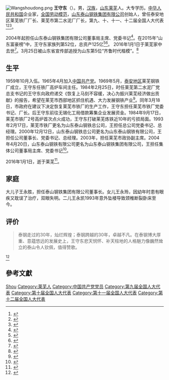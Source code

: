 [[File:Wangshoudong.png|right]]
'''王守东'''（{{bd|1941年|10月|2016年|1月1日}}）。男，[[汉族|汉族]]，[[山东|山东]][[莱芜|莱芜]]人。大专学历。[[中华人民共和国|中华人民共和国]]企业家，[[全国劳动模范|全国劳动模范]]，[[山东泰山钢铁集团有限公司|山东泰山钢铁集团有限公司]]创始人，曾任泰安地区莱芜铁厂厂长、莱芜市第二水泥厂厂长，第九、十、十一、十二届全国人大代表<ref>{{Cite web |url=http://www.taishansteel.com.cn/about/?112.html |title=董事长简介 |access-date=2016-03-26 |archive-url=https://web.archive.org/web/20160325035304/http://taishansteel.com.cn/about/?112.html |archive-date=2016-03-25 |dead-url=yes }}</ref><ref>{{cite news|title=全国人大代表信息-王守东|url= http://210.82.31.1:8084/delegate/viewDelegate.action?dbid=111211|accessdate=2013-04-05|newspaper=全国人大网}}</ref><ref>{{cite news|title=全国人大代表信息-王守东|url=http://210.82.31.1:8084/delegate/viewDelegate.action?dbid=121196|accessdate=2013-04-05|newspaper=全国人大网}}{{Dead link|date=2020年4月 |bot=InternetArchiveBot |fix-attempted=yes }}</ref>。

2004年起担任山东泰山钢铁集团有限公司董事局主席、党委书记<ref>{{cite news|title=十一届人大五次会议第二次全体会：全国人大代表王守东做客人民网演播室|url=http://www.chinadaily.com.cn/hqgj/jryw/2012-03-08/content_5353978.html|accessdate=2013-04-05|newspaper=中国日报网|archive-date=2014-04-24|archive-url=https://web.archive.org/web/20140424075741/http://www.chinadaily.com.cn/hqgj/jryw/2012-03-08/content_5353978.html|dead-url=no}}</ref>。在2015年“山东富豪榜”中，王守东家族列第52位，总资产125亿<ref>{{Cite web |url=http://society.people.com.cn/n/2015/0922/c136657-27620363-2.html |title=2015年山东富豪榜出炉 300位富豪坐拥财富超两万亿 |accessdate=2016-03-26 |archive-date=2016-04-07 |archive-url=https://web.archive.org/web/20160407014631/http://society.people.com.cn/n/2015/0922/c136657-27620363-2.html |dead-url=no }}</ref><ref>{{Cite web |url=http://finance.china.com.cn/roll/20160104/3527988.shtml |title=泰山钢铁董事长王守东辞世 |accessdate=2016-03-26 |archive-date=2016-04-05 |archive-url=https://web.archive.org/web/20160405172811/http://finance.china.com.cn/roll/20160104/3527988.shtml |dead-url=no }}</ref>。
2016年1月1日于莱芜家中去世<ref>{{cite news|title=巍巍青山仰忠魂-王守东去世|url=http://www.laiwunews.cn/html/2016/0108/186091.html|accessdate=2016-01-08|newspaper=莱芜新闻网|archive-date=2016-03-04|archive-url=https://web.archive.org/web/20160304133002/http://www.laiwunews.cn/html/2016/0108/186091.html|dead-url=yes}}</ref>。3月25日被山东省宣传部追授为山东第5位“齐鲁时代楷模”。<ref>{{Cite web |url=http://www.dzwww.com/shandong/sdxwjxs/cfzx/201603/t20160325_14052005.htm |title=山东第5位“齐鲁时代楷模” 泰山钢铁王守东被追授 |access-date=2016-03-26 |archive-date=2020-03-30 |archive-url=https://web.archive.org/web/20200330092340/http://www.dzwww.com/shandong/sdxwjxs/cfzx/201603/t20160325_14052005.htm |dead-url=no }}</ref>

== 生平 ==
1959年10月入伍。1965年4月加入[[中国共产党|中国共产党]]。1969年5月，[[泰安地区|泰安地区]]莱芜钢铁厂成立，王守东任铁厂高炉车间主任。1984年2月25日，时任莱芜第二水泥厂党总支书记的王守东向政府递交《恢复上马刻不容缓，决心为振兴莱芜经济做出贡献》的报告，希望在莱芜市西部地区抓住机遇、大力发展钢铁产业<ref>{{Cite web |url=http://news.sdchina.com/show/3743634.html |title=王守东提出《恢复上马炼铁刻不容缓，决心为振兴莱芜经济做出贡献》请示报告 |access-date=2016-03-26 |archive-url=https://web.archive.org/web/20160405062240/http://news.sdchina.com/show/3743634.html |archive-date=2016-04-05 |dead-url=yes }}</ref>。同年3月18日，市政府在建议下决定恢复莱芜市铁厂的生产工作，王守东担任莱芜市铁厂党委书记、厂长。后王守东前往无锡化工局借款筹集企业发展资金。1984年9月17日，莱芜市铁厂2号高炉首次点火成功，王守东打破莱芜炼铁近10年的亏损局面。1993年2月17日，莱芜市铁厂更名为山东泰山钢铁总公司，王担任总公司党委书记、总经理。2000年12月12日，山东泰山钢铁总公司更名为山东泰山钢铁有限公司，王担任公司董事长、党委书记、总经理。2003年，担任莱芜市政协副主席。2004年4月20日，山东泰山钢铁有限公司更名为山东泰山钢铁集团有限公司，王担任集体公司董事局主席、党委书记<ref>{{Cite web |url=http://laiwu.iqilu.com/lwyaowen/2016/0323/2728772.shtml |title=原泰钢集团董事局主席、党委书记王守东：一生坚守 缔造泰钢 |accessdate=2016-03-26 |archive-date=2016-04-04 |archive-url=https://web.archive.org/web/20160404195450/http://laiwu.iqilu.com/lwyaowen/2016/0323/2728772.shtml |dead-url=no }}</ref>。

2016年1月1日，逝于莱芜<ref>{{Cite web |url=http://sd.china.com/caijing/renwu/11175599/20160323/22278569.html |title=王守东：用生命坚守一份“钢铁情结” |access-date=2016-03-26 |archive-url=https://web.archive.org/web/20160406085928/http://sd.china.com/caijing/renwu/11175599/20160323/22278569.html |archive-date=2016-04-06 |dead-url=yes }}</ref>。

== 家庭 ==
大儿子王永胜，担任泰山钢铁集团有限公司董事长。女儿王永玲，因幼年时患有眼疾又耽误了治疗，双眼失明。二儿王永凯1993年意外坠楼导致颈椎断裂卧床至今。

== 评价 ==
<blockquote>泰钢走过的30年，灿烂辉煌；泰钢跨越的30年，卓越不凡。在泰钢博大厚重、意蕴悠远的发展史上，王守东悲天悯怀、补天柱地的人格魅力像巍然耸立的泰山令人钦佩，值得赞歌。</blockquote><ref>{{cite journal|author1=李存葆|title=序言|journal=《大道直行》|accessdate=2016-03-26}}</ref>

== 參考文獻 ==
{{reflist}}

{{Authority control}}
{{DEFAULTSORT:Wang王}}
[[Category:王姓|Shou]]
[[Category:莱芜人|Category:莱芜人]]
[[Category:中国共产党党员|Category:中国共产党党员]]
[[Category:第九届全国人大代表|Category:第九届全国人大代表]]
[[Category:第十届全国人大代表|Category:第十届全国人大代表]]
[[Category:第十一届全国人大代表|Category:第十一届全国人大代表]]
[[Category:第十二届全国人大代表|Category:第十二届全国人大代表]]